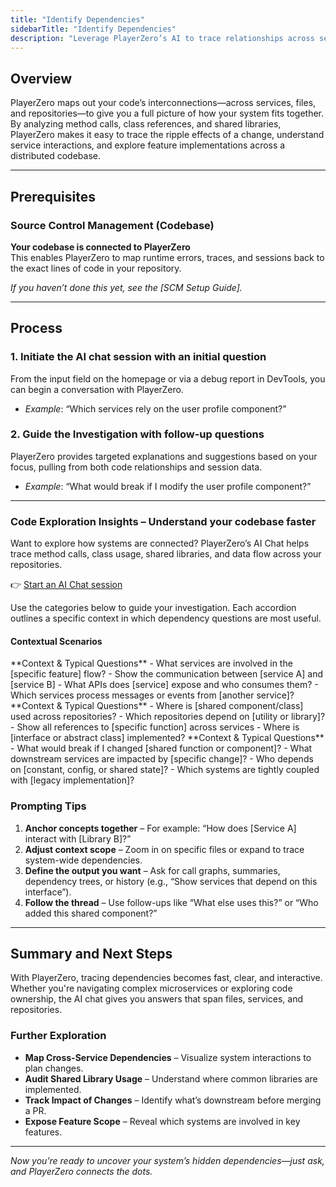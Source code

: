 ```yaml
---
title: "Identify Dependencies"
sidebarTitle: "Identify Dependencies"
description: "Leverage PlayerZero’s AI to trace relationships across services, files, and repositories."
---
```


## **Overview**

PlayerZero maps out your code’s interconnections—across services, files, and repositories—to give you a full picture of how your system fits together. By analyzing method calls, class references, and shared libraries, PlayerZero makes it easy to trace the ripple effects of a change, understand service interactions, and explore feature implementations across a distributed codebase.

---

## **Prerequisites**

### Source Control Management (Codebase)

**Your codebase is connected to PlayerZero**  
This enables PlayerZero to map runtime errors, traces, and sessions back to the exact lines of code in your repository.

*If you haven’t done this yet, see the [SCM Setup Guide].*

---

## **Process**

### 1. **Initiate the AI chat session with an initial question**  
From the input field on the homepage or via a debug report in DevTools, you can begin a conversation with PlayerZero.

- *Example*: “Which services rely on the user profile component?”

### 2. **Guide the Investigation with follow-up questions**  
PlayerZero provides targeted explanations and suggestions based on your focus, pulling from both code relationships and session data.

- *Example*: “What would break if I modify the user profile component?”

---

### **Code Exploration Insights – Understand your codebase faster**

Want to explore how systems are connected? PlayerZero’s AI Chat helps trace method calls, class usage, shared libraries, and data flow across your repositories.

👉 [Start an AI Chat session](https://app.playerzero.ai/chat)

Use the categories below to guide your investigation. Each accordion outlines a specific context in which dependency questions are most useful.

#### **Contextual Scenarios**

<AccordionGroup>

  <Accordion title="Service-to-Service Interactions">
    **Context & Typical Questions**  
    - What services are involved in the [specific feature] flow?  
    - Show the communication between [service A] and [service B]  
    - What APIs does [service] expose and who consumes them?  
    - Which services process messages or events from [another service]?  
  </Accordion>

  <Accordion title="Cross-Repo Dependencies">
    **Context & Typical Questions**  
    - Where is [shared component/class] used across repositories?  
    - Which repositories depend on [utility or library]?  
    - Show all references to [specific function] across services  
    - Where is [interface or abstract class] implemented?  
  </Accordion>

  <Accordion title="Risk & Impact Analysis">
    **Context & Typical Questions**  
    - What would break if I changed [shared function or component]?  
    - What downstream services are impacted by [specific change]?  
    - Who depends on [constant, config, or shared state]?  
    - Which systems are tightly coupled with [legacy implementation]?  
  </Accordion>

</AccordionGroup>

### **Prompting Tips**

1. **Anchor concepts together** – For example: “How does [Service A] interact with [Library B]?”
2. **Adjust context scope** – Zoom in on specific files or expand to trace system-wide dependencies.
3. **Define the output you want** – Ask for call graphs, summaries, dependency trees, or history (e.g., “Show services that depend on this interface”).
4. **Follow the thread** – Use follow-ups like “What else uses this?” or “Who added this shared component?”

---

## **Summary and Next Steps**

With PlayerZero, tracing dependencies becomes fast, clear, and interactive. Whether you're navigating complex microservices or exploring code ownership, the AI chat gives you answers that span files, services, and repositories.

### Further Exploration
- **Map Cross-Service Dependencies** – Visualize system interactions to plan changes.  
- **Audit Shared Library Usage** – Understand where common libraries are implemented.  
- **Track Impact of Changes** – Identify what’s downstream before merging a PR.  
- **Expose Feature Scope** – Reveal which systems are involved in key features.  

---

*Now you’re ready to uncover your system’s hidden dependencies—just ask, and PlayerZero connects the dots.*

